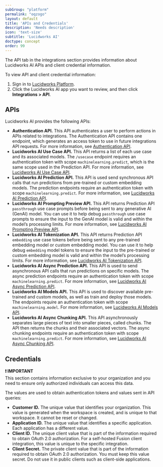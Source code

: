 ```yaml
---
subGroup: "platform"
permalink: "oqzogo"
layout: default
title: 'APIs and Credentials'
description: 'Needs description'
icon: 'text-size'
subtitle: 'Lucidworks AI'
doctype: concept
order: 99
---
```


The API tab in the integrations section provides information about Lucidworks AI APIs and client credential information.

To view API and client credential information:

1. Sign in to [Lucidworks Platform](https://platform.lucidworks.com).
2. Click the Lucidworks AI app you want to review, and then click **Integrations > API**.

## APIs

Lucidworks AI provides the following APIs:

* **Authentication API.** This API authenticates a user to perform actions in APIs related to integrations. The Authentication API contains one endpoint, which generates an access token to use in future integrations API requests. For more information, see [Authentication API](/lw-platform/ai/oa96k5/authentication-api).
* **Lucidworks AI Use Case API.** This API returns a list of each use case and its associated models. The `/usecase` endpoint requires an authentication token with scope `machinelearning.predict`, which is the same scope used in the Prediction API. For more information, see [Lucidworks AI Use Case API](/lw-platform/ai/0stpyb/use-case-api). 
* **Lucidworks AI Prediction API.** This API is used send synchronous API calls that run predictions from pre-trained or custom embedding models. The prediction endpoints require an authentication token with scope `machinelearning.predict`. For more information, see [Lucidworks AI Prediction API](/lw-platform/ai/8bx4m9/prediction-api).
* **Lucidworks AI Prompting Preview API.** This API returns Prediction API `passthrough` use case prompts before being sent to any generative AI (GenAI) model. You can use it to help debug `passthrough` use case prompts to ensure the input to the GenAI model is valid and within the model’s processing limits. For more information, see [Lucidworks AI Prompting Preview API](/lw-platform/ai/m0x9s2/prompting-preview-api).
* **Lucidworks AI Tokenization API.** This API returns Prediction API `embedding` use case tokens before being sent to any pre-trained embedding model or custom embedding model. You can use it to help debug `embedding` model tokens to ensure the input to the pre-trained or custom embedding model is valid and within the model’s processing limits. For more information, see [Lucidworks AI Tokenization API](/lw-platform/ai/mpgw6g/tokenization-api).
* **Lucidworks AI Async Prediction API.** This API is used to send asynchronous API calls that run predictions on specific models. The async prediction endpoints require an authentication token with scope `machinelearning.predict`. For more information, see [Lucidworks AI Async Prediction API](/lw-platform/ai/55ug0f/async-prediction-api). 
* **Lucidworks AI Models API.** This API is used to discover available pre-trained and custom models, as well as train and deploy those models. The endpoints require an authentication token with scope `machinelearning.model`. For more information, see [Lucidworks AI Models API](/lw-platform/ai/e63rmi/models-api).
* **Lucidworks AI Async Chunking API.** This API asynchronously separates large pieces of text into smaller pieces, called chunks. The API then returns the chunks and their associated vectors. The async chunking endpoints require an authentication token with scope `machinelearning.predict`. For more information, see [Lucidworks AI Async Chunking API](/lw-platform/ai/fpqd94/lw-ai-async-chunking-api.asciidoc).

## Credentials

**❗ IMPORTANT**\
This section contains information exclusive to your organization and you need to ensure only authorized individuals can access this data. 

The values are used to obtain authentication tokens and values sent in API queries:

* **Customer ID.** The unique value that identifies your organization. This value is generated when the workspace is created, and is unique to that workspace. It cannot be reset or changed.
* **Application ID.** The unique value that identifies a specific application. Each application has a different value.
* **Client ID.** The unique client value that is part of the information required to obtain OAuth 2.0 authorization. For a self-hosted Fusion client integration, this value is unique to the specific integration.
* **Client Secret.** The private client value that is part of the information required to obtain OAuth 2.0 authorization. You must keep this value secret. Do not use it in public clients such as client-side applications.
